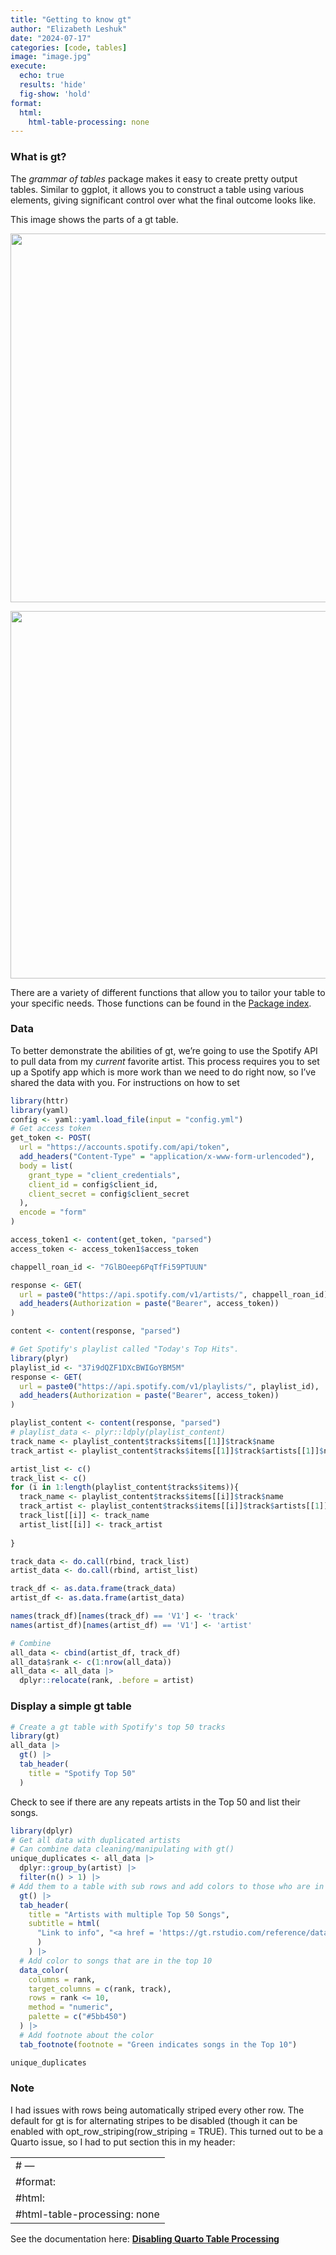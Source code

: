 ```yaml
---
title: "Getting to know gt"
author: "Elizabeth Leshuk"
date: "2024-07-17"
categories: [code, tables]
image: "image.jpg"
execute:
  echo: true
  results: 'hide' 
  fig-show: 'hold'
format:
  html:
    html-table-processing: none
---
```


### What is gt?

The *grammar of tables* package makes it easy to create pretty output tables. Similar to ggplot, it allows you to construct a table using various elements, giving significant control over what the final outcome looks like.

This image shows the parts of a gt table.

![](images/gt_parts_of_a_table.svg){width="590"}

![](images/gt_workflow_diagram.svg){width="588"}

There are a variety of different functions that allow you to tailor your table to your specific needs. Those functions can be found in the [Package index](https://gt.rstudio.com/reference/index.html).

### Data

To better demonstrate the abilities of gt, we're going to use the Spotify API to pull data from my *current* favorite artist. This process requires you to set up a Spotify app which is more work than we need to do right now, so I've shared the data with you. For instructions on how to set

```r
library(httr)
library(yaml)
config <- yaml::yaml.load_file(input = "config.yml")
# Get access token
get_token <- POST(
  url = "https://accounts.spotify.com/api/token",
  add_headers("Content-Type" = "application/x-www-form-urlencoded"),
  body = list(
    grant_type = "client_credentials",
    client_id = config$client_id,
    client_secret = config$client_secret
  ),
  encode = "form"
)

access_token1 <- content(get_token, "parsed")
access_token <- access_token1$access_token

chappell_roan_id <- "7GlBOeep6PqTfFi59PTUUN"

response <- GET(
  url = paste0("https://api.spotify.com/v1/artists/", chappell_roan_id),
  add_headers(Authorization = paste("Bearer", access_token))
)

content <- content(response, "parsed")
```

```r
# Get Spotify's playlist called "Today's Top Hits".
library(plyr)
playlist_id <- "37i9dQZF1DXcBWIGoYBM5M"
response <- GET(
  url = paste0("https://api.spotify.com/v1/playlists/", playlist_id),
  add_headers(Authorization = paste("Bearer", access_token))
)

playlist_content <- content(response, "parsed")
# playlist_data <- plyr::ldply(playlist_content)
track_name <- playlist_content$tracks$items[[1]]$track$name
track_artist <- playlist_content$tracks$items[[1]]$track$artists[[1]]$name

artist_list <- c()
track_list <- c()
for (i in 1:length(playlist_content$tracks$items)){
  track_name <- playlist_content$tracks$items[[i]]$track$name
  track_artist <- playlist_content$tracks$items[[i]]$track$artists[[1]]$name
  track_list[[i]] <- track_name
  artist_list[[i]] <- track_artist
  
}

track_data <- do.call(rbind, track_list)
artist_data <- do.call(rbind, artist_list)

track_df <- as.data.frame(track_data)
artist_df <- as.data.frame(artist_data)

names(track_df)[names(track_df) == 'V1'] <- 'track'
names(artist_df)[names(artist_df) == 'V1'] <- 'artist'

# Combine
all_data <- cbind(artist_df, track_df)
all_data$rank <- c(1:nrow(all_data))
all_data <- all_data |> 
  dplyr::relocate(rank, .before = artist)
```

### Display a simple gt table

```r
# Create a gt table with Spotify's top 50 tracks
library(gt)
all_data |> 
  gt() |> 
  tab_header(
    title = "Spotify Top 50"
  )
```

Check to see if there are any repeats artists in the Top 50 and list their songs.

```r
library(dplyr)
# Get all data with duplicated artists
# Can combine data cleaning/manipulating with gt()
unique_duplicates <- all_data |> 
  dplyr::group_by(artist) |> 
  filter(n() > 1) |> 
# Add them to a table with sub rows and add colors to those who are in the top 10
  gt() |> 
  tab_header(
    title = "Artists with multiple Top 50 Songs",
    subtitle = html(
      "Link to info", "<a href = 'https://gt.rstudio.com/reference/data_color.html'>data_color</a>"
      )
    ) |>
  # Add color to songs that are in the top 10
  data_color(
    columns = rank,
    target_columns = c(rank, track),
    rows = rank <= 10,
    method = "numeric",
    palette = c("#5bb450")
  ) |> 
  # Add footnote about the color
  tab_footnote(footnote = "Green indicates songs in the Top 10")

unique_duplicates
```

### Note

I had issues with rows being automatically striped every other row. The default for gt is for alternating stripes to be disabled (though it can be enabled with opt_row_striping(row_striping = TRUE). This turned out to be a Quarto issue, so I had to put section this in my header:

---
# ---
#format: 
  #html: 
    #html-table-processing: none
---

See the documentation here: [**Disabling Quarto Table Processing**](https://quarto.org/docs/authoring/tables.html#disabling-quarto-table-processing)
